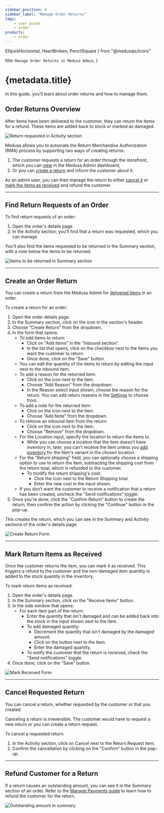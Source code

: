 ```yaml
---
sidebar_position: 6
sidebar_label: "Manage Order Returns"
tags:
    - user guide
    - order
products:
    - order
---
```


  EllipsisHorizontal, 
  HeartBroken,
  PencilSquare
} from "@medusajs/icons"

  title: `Manage Order Returns in Medusa Admin`,
}

# {metadata.title}

In this guide, you’ll learn about order returns and how to manage them.

## Order Returns Overview

After items have been delivered to the customer, they can return the items for a refund. These items are added back to stock or marked as damaged.

![Return requested in Activity section](https://res.cloudinary.com/dza7lstvk/image/upload/v1739794292/User%20Guide/Screenshot_2025-02-17_at_2.11.19_PM_c0fuyr.png)

Medusa allows you to automate the Return Merchandise Authorization (RMA) process by supporting two ways of creating returns:

1. The customer requests a return for an order through the storefront, which you can [view](#find-return-requests-of-an-order) in the Medusa Admin dashboard;
2. Or you can [create a return](#create-an-order-return) and inform the customer about it.

As an admin user, you can then manage the return to either [cancel it](#cancel-requested-return) or [mark the items as received](#mark-return-items-as-received) and refund the customer.

---

## Find Return Requests of an Order

To find return requests of an order:

1. Open the order's details page.
2. In the Activity section, you'll find that a return was requested, which you can manage.

You'll also find the items requested to be returned in the Summary section, with a note below the items to be returned.

![Items to be returned in Summary section](https://res.cloudinary.com/dza7lstvk/image/upload/v1739794541/User%20Guide/Screenshot_2025-02-17_at_2.15.01_PM_mskn1o.png)

---

## Create an Order Return

You can create a return from the Medusa Admin for [delivered items](../fulfillments/page.mdx#mark-fulfillment-as-delivered) in an order.

To create a return for an order:

1. Open the order details page.
2. In the Summary section, click on the <InlineIcon Icon={EllipsisHorizontal} alt="three-dots" /> icon in the section's header.
3. Choose "Create Return" from the dropdown.
4. In the form that opens:
    - To add items to return:
        - Click on "Add items" in the "Inbound section".
        - In the list that opens, click on the checkbox next to the items you want the customer to return.
        - Once done, click on the "Save" button.
    - You can edit the quantity of the items to return by editing the input next to the inbound item.
    - To add a reason for the returned item:
        - Click on the <InlineIcon Icon={EllipsisHorizontal} alt="three-dots" /> icon next to the item.
        - Choose "Add Reason" from the dropdown.
        - In the Reason select input shown, choose the reason for the return. You can add return reasons in the [Settings](../../settings/return-reasons/page.mdx) to choose from.
    - To add a note for the returned item:
        - Click on the <InlineIcon Icon={EllipsisHorizontal} alt="three-dots" /> icon next to the item.
        - Choose "Add Note" from the dropdown.
    - To remove an inbound item from the return:
        - Click on the <InlineIcon Icon={EllipsisHorizontal} alt="three-dots" /> icon next to the item.
        - Choose "Remove" from the dropdown.
    - For the Location input, specify the location to return the items to.
        - While you can choose a location that the item doesn't have inventory in, later, you can't receive the item unless you [add inventory](../../inventory/inventory/page.mdx) for the item's variant in the chosen location.
    - For the "Return shipping" field, you can optionally choose a shipping option to use to return the item, subtracting the shipping cost from the return total, which is refunded to the customer.
        - To modify the return shipping's cost:
            - Click the <InlineIcon Icon={PencilSquare} alt="edit" /> icon next to the Return Shipping total.
            - Enter the new cost in the input shown.
    - If you don’t want the customer to receive a notification that a return has been created, uncheck the “Send notifications” toggle.
5. Once you're done, click the "Confirm Return" button to create the return, then confirm the action by clicking the "Continue" button in the pop-up.

This creates the return, which you can see in the Summary and Activity sections of the order's details page.

![Create Return Form](https://res.cloudinary.com/dza7lstvk/image/upload/v1739798514/User%20Guide/Screenshot_2025-02-17_at_3.21.34_PM_hxliws.png)

---

## Mark Return Items as Received

Once the customer returns the item, you can mark it as received. This triggers a refund to the customer and the non-damaged item quantity is added to the stock quantity in the inventory.

To mark return items as received:

1. Open the order's details page.
2. In the Summary section, click on the "Receive items" button.
3. In the side window that opens:
    - For each item part of the return:
        - Enter the quantity that isn't damaged and can be added back into the stock in the input shown next to the item.
        - To add damaged quantity:
            - Decrement the quantity that isn't damaged by the damaged amount.
            - Click on the <InlineIcon Icon={HeartBroken} alt="heart-broken" /> button next to the item.
            - Enter the damaged quantity.
      - To notify the customer that the return is received, check the "Send notifications" toggle.
4. Once done, click on the "Save" button.

![Mark Received Form](https://res.cloudinary.com/dza7lstvk/image/upload/v1739795669/User%20Guide/Screenshot_2025-02-17_at_2.34.13_PM_fkzrdn.png)

---

## Cancel Requested Return

You can cancel a return, whether requested by the customer or that you created.

<Note type="warning">

Canceling a return is irreversible. The customer would have to request a new return or you can create a return request.

</Note>

To cancel a requested return:

1. In the Activity section, click on Cancel next to the Return Request item.
2. Confirm the cancellation by clicking on the "Confirm" button in the pop-up.

---

## Refund Customer for a Return

If a return causes an outstanding amount, you can see it in the Summary section of an order. Refer to the [Manage Payments guide](../payments/page.mdx#refund-payment) to learn how to refund the customer for the return.

![Outstanding amount in summary](https://res.cloudinary.com/dza7lstvk/image/upload/v1739799808/User%20Guide/Screenshot_2025-02-17_at_3.42.49_PM_cjxgpg.png)